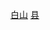 {{Catnav|頁面分類|...|县级行政区|中国县份|吉林省县份}}
{{Catnav|頁面分類|...|吉林行政区划|吉林县级行政区|吉林省县份}}
{{Catnav|頁面分類|...|吉林市州|吉林地级市|白山|白山行政区划|白山区县市}}
[[Category:吉林省县份|白山]]
[[Category:白山区县市|县]]
{{catmore|抚松县|吉林省抚松县}}
